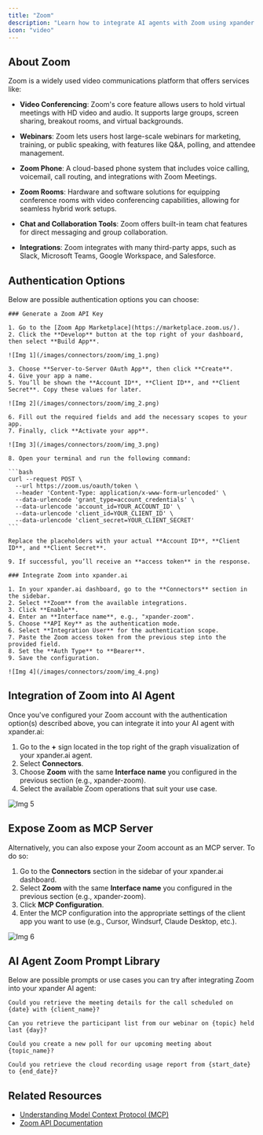 ```yaml
---
title: "Zoom"
description: "Learn how to integrate AI agents with Zoom using xpander.ai. Create intelligent virtual assistants that can join meetings, transcribe conversations, provide real-time insights, and automate follow-up actions seamlessly."
icon: "video"
---
```


## About Zoom

Zoom is a widely used video communications platform that offers services like:

- **Video Conferencing**: Zoom's core feature allows users to hold virtual meetings with HD video and audio. It supports large groups, screen sharing, breakout rooms, and virtual backgrounds.

- **Webinars**: Zoom lets users host large-scale webinars for marketing, training, or public speaking, with features like Q&A, polling, and attendee management.

- **Zoom Phone**:  A cloud-based phone system that includes voice calling, voicemail, call routing, and integrations with Zoom Meetings.

- **Zoom Rooms**: Hardware and software solutions for equipping conference rooms with video conferencing capabilities, allowing for seamless hybrid work setups.

- **Chat and Collaboration Tools**: Zoom offers built-in team chat features for direct messaging and group collaboration.

- **Integrations**: Zoom integrates with many third-party apps, such as Slack, Microsoft Teams, Google Workspace, and Salesforce.


## Authentication Options

Below are possible authentication options you can choose:

<Tabs>

  <Tab title="API Access">

    ### Generate a Zoom API Key

    1. Go to the [Zoom App Marketplace](https://marketplace.zoom.us/).  
    2. Click the **Develop** button at the top right of your dashboard, then select **Build App**.

    ![Img 1](/images/connectors/zoom/img_1.png)

    3. Choose **Server-to-Server OAuth App**, then click **Create**.  
    4. Give your app a name.  
    5. You’ll be shown the **Account ID**, **Client ID**, and **Client Secret**. Copy these values for later.

    ![Img 2](/images/connectors/zoom/img_2.png)

    6. Fill out the required fields and add the necessary scopes to your app.  
    7. Finally, click **Activate your app**.

    ![Img 3](/images/connectors/zoom/img_3.png)

    8. Open your terminal and run the following command:

    ```bash
    curl --request POST \
      --url https://zoom.us/oauth/token \
      --header 'Content-Type: application/x-www-form-urlencoded' \
      --data-urlencode 'grant_type=account_credentials' \
      --data-urlencode 'account_id=YOUR_ACCOUNT_ID' \
      --data-urlencode 'client_id=YOUR_CLIENT_ID' \
      --data-urlencode 'client_secret=YOUR_CLIENT_SECRET'
    ```

    Replace the placeholders with your actual **Account ID**, **Client ID**, and **Client Secret**.

    9. If successful, you’ll receive an **access token** in the response.

    ### Integrate Zoom into xpander.ai

    1. In your xpander.ai dashboard, go to the **Connectors** section in the sidebar.  
    2. Select **Zoom** from the available integrations.  
    3. Click **Enable**.  
    4. Enter an **Interface name**, e.g., "xpander-zoom".  
    5. Choose **API Key** as the authentication mode.  
    6. Select **Integration User** for the authentication scope.  
    7. Paste the Zoom access token from the previous step into the provided field.  
    8. Set the **Auth Type** to **Bearer**.  
    9. Save the configuration.

    ![Img 4](/images/connectors/zoom/img_4.png)

  </Tab>
</Tabs>

## Integration of Zoom into AI Agent

Once you've configured your Zoom account with the authentication option(s) described above, you can integrate it into your AI agent with xpander.ai:

1. Go to the **+** sign located in the top right of the graph visualization of your xpander.ai agent.  
2. Select **Connectors**.  
3. Choose **Zoom** with the same **Interface name** you configured in the previous section (e.g., xpander-zoom).  
4. Select the available Zoom operations that suit your use case.  

![Img 5](/images/connectors/zoom/img_5.png)

## Expose Zoom as MCP Server

Alternatively, you can also expose your Zoom account as an MCP server. To do so:

1. Go to the **Connectors** section in the sidebar of your xpander.ai dashboard.  
2. Select **Zoom** with the same **Interface name** you configured in the previous section (e.g., xpander-zoom).  
3. Click **MCP Configuration**.  
4. Enter the MCP configuration into the appropriate settings of the client app you want to use (e.g., Cursor, Windsurf, Claude Desktop, etc.).

![Img 6](/images/connectors/zoom/img_6.png)

## AI Agent Zoom Prompt Library

Below are possible prompts or use cases you can try after integrating Zoom into your xpander AI agent:

```
Could you retrieve the meeting details for the call scheduled on {date} with {client_name}?
```

````
Can you retrieve the participant list from our webinar on {topic} held last {day}?
````

```
Could you create a new poll for our upcoming meeting about {topic_name}?
```

```
Could you retrieve the cloud recording usage report from {start_date} to {end_date}?
```

## Related Resources

- [Understanding Model Context Protocol (MCP)](/docs/05-human-interfaces/04-mcp)
- [Zoom API Documentation](https://developers.zoom.us/docs/api/)